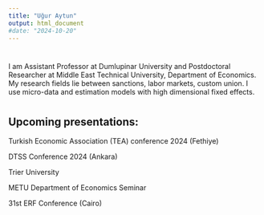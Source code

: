 ```yaml
---
title: "Uğur Aytun"
output: html_document
#date: "2024-10-20"
---
```


#
#
#
#

##

I am Assistant Professor at Dumlupinar University and Postdoctoral Researcher at Middle East Technical University, Department of Economics. My research fields lie between sanctions, labor markets, custom union. I use micro-data and estimation models with high dimensional fixed effects.


#
#
#
#
#

## Upcoming presentations:
Turkish Economic Association (TEA) conference 2024 (Fethiye)


DTSS Conference 2024 (Ankara)

Trier University

METU Department of Economics Seminar

31st ERF Conference (Cairo)